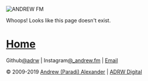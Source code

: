 ![ANDREW FM](/img/logos/andrew-fm.svg)

Whoops! Looks like this page doesn't exist.

# [Home](/)

Github[@adrw][gh] | Instagram[@\_andrew.fm][insta] | [Email][cm]

&copy; 2009-2019 [Andrew (Paradi) Alexander][afm] | [ADRW Digital][adrw]

[gh]: https://github.com/adrw
[exp]: /experience
[cm]: /contact
[afm]: https://andrew.fm
[adrw]: https://adrw.xyz
[insta]: https://www.instagram.com/_andrew.fm/
